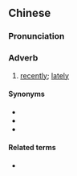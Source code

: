 ==Chinese==
{{zh-forms}}

===Pronunciation===
{{zh-pron
|c=ni1 paai4,ni1 paai4-2,nei1 paai4,nei1 paai4-2
|cat=adv
}}

===Adverb===
{{zh-adv}}

# {{lb|zh|Cantonese}} [[recently]]; [[lately]]
#: {{zh-x|'''呢{ni1}排''' 點 呀？|How have you been?|C}}

====Synonyms====
* {{zh-l|呢一排|ni1 jat1 paai4}}
* {{zh-l|最近|zeoi3 gan6}}
* {{zh-l|近排|gan6 paai4-2}}

====Related terms====
* {{zh-l|早排}}